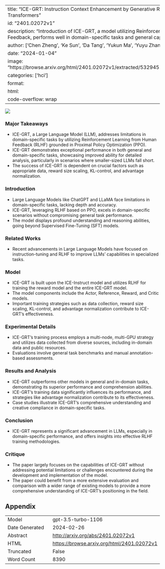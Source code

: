 
---
title: "ICE-GRT: Instruction Context Enhancement by Generative Reinforcement based Transformers"
id: "2401.02072v1"
description: "Introduction of ICE-GRT, a model utilizing Reinforcement Learning from Human Feedback, performs well in domain-specific tasks and general capabilities."
author: ['Chen Zheng', 'Ke Sun', 'Da Tang', 'Yukun Ma', 'Yuyu Zhang', 'Chenguang Xi', 'Xun Zhou']
date: "2024-01-04"
image: "https://browse.arxiv.org/html/2401.02072v1/extracted/5329451/images/model_architecture.png"
categories: ['hci']
format:
  html:
    code-overflow: wrap
---

![](https://browse.arxiv.org/html/2401.02072v1/extracted/5329451/images/model_architecture.png)

### Major Takeaways
- ICE-GRT, a Large Language Model (LLM), addresses limitations in domain-specific tasks by utilizing Reinforcement Learning from Human Feedback (RLHF) grounded in Proximal Policy Optimization (PPO).
- ICE-GRT demonstrates exceptional performance in both general and domain-specific tasks, showcasing improved ability for detailed analysis, particularly in scenarios where smaller-sized LLMs fall short.
- The success of ICE-GRT is dependent on crucial factors such as appropriate data, reward size scaling, KL-control, and advantage normalization.

### Introduction
- Large Language Models like ChatGPT and LLaMA face limitations in domain-specific tasks, lacking depth and accuracy.
- ICE-GRT, leveraging RLHF based on PPO, excels in domain-specific scenarios without compromising general task performance.
- The model displays profound understanding and reasoning abilities, going beyond Supervised Fine-Tuning (SFT) models.

### Related Works
- Recent advancements in Large Language Models have focused on instruction-tuning and RLHF to improve LLMs' capabilities in specialized tasks.

### Model
- ICE-GRT is built upon the ICE-Instruct model and utilizes RLHF for training the reward model and the entire ICE-GRT model.
- The model components include the Actor, Reference, Reward, and Critic models.
- Important training strategies such as data collection, reward size scaling, KL-control, and advantage normalization contribute to ICE-GRT's effectiveness.

### Experimental Details
- ICE-GRT's training process employs a multi-node, multi-GPU strategy and utilizes data collected from diverse sources, including in-domain data and public resources.
- Evaluations involve general task benchmarks and manual annotation-based assessments.

### Results and Analysis
- ICE-GRT outperforms other models in general and in-domain tasks, demonstrating its superior performance and comprehension abilities.
- ICE-GRT's training data significantly influences its performance, and strategies like advantage normalization contribute to its effectiveness.
- Case studies illustrate ICE-GRT's comprehensive understanding and creative compliance in domain-specific tasks.

### Conclusion
- ICE-GRT represents a significant advancement in LLMs, especially in domain-specific performance, and offers insights into effective RLHF training methodologies.

### Critique
- The paper largely focuses on the capabilities of ICE-GRT without addressing potential limitations or challenges encountered during the development and implementation of the model.
- The paper could benefit from a more extensive evaluation and comparison with a wider range of existing models to provide a more comprehensive understanding of ICE-GRT's positioning in the field.

## Appendix

|          |          |
|----------|----------|
| Model     | gpt-3.5-turbo-1106       |
| Date Generated     | 2024-02-26       |
| Abstract | [http://arxiv.org/abs/2401.02072v1](http://arxiv.org/abs/2401.02072v1)        |
| HTML     | [https://browse.arxiv.org/html/2401.02072v1](https://browse.arxiv.org/html/2401.02072v1)       |
| Truncated       | False       |
| Word Count       | 8390       |